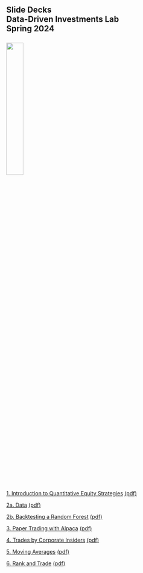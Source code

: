 ## Slide Decks<br>Data-Driven Investments Lab<br>Spring 2024<br><br>![](images/RiceBusiness-transparent-logo-sm.png){width=30%} 

[1. Introduction to Quantitative Equity Strategies](01_intro.slides.html){target="_blank"} [(pdf)](pdfs/01_intro.slides.pdf){target="_blank"}<br>

[2a. Data](02_data.slides.html){target="_blank"} [(pdf)](pdfs/02_data.slides.pdf){target="_blank"}<br>

[2b. Backtesting a Random Forest](02_backtest_random_forest.slides.html){target="_blank"} [(pdf)](pdfs/02_backtest_random_forest.slides.pdf){target="_blank"}<br>

[3. Paper Trading with Alpaca](03_alpaca.html){target="_blank"} [(pdf)](pdfs/03_alpaca.slides.pdf){target="_blank"} <br>

[4. Trades by Corporate Insiders](04_insider_trading.html){target="_blank"} [(pdf)](pdfs/04_insider_trading.slides.pdf){target="_blank"} <br>

[5. Moving Averages](05-moving_averages.html){target="_blank"} [(pdf)](pdfs/05-moving_averages.slides.pdf){target="_blank"} <br>

[6. Rank and Trade](06_rank_trade.html){target="_blank"} [(pdf)](pdfs/06-rank_trade.slides.pdf){target="_blank"} <br>

